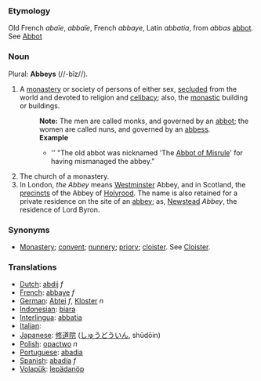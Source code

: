 ===Etymology===
Old French ''abaïe'', ''abbaïe'', French ''abbaye'', Latin ''abbatia'', from ''abbas'' [[abbot]]. See [[Abbot]]
===Noun===
Plural: '''Abbeys''' (//-b&#301;z//).
#A [[monastery]] or society of persons of either sex, [[secluded]] from the world and devoted to religion and [[celibacy]]; also, the [[monastic]] building or buildings.
#:'''Note:''' The men are called monks, and governed by an [[abbot]]; the women are called nuns, and governed by an [[abbess]].
#:'''Example'''
#:*'' "The old abbot was nicknamed 'The [[Abbot of Misrule]]' for having mismanaged the abbey." 
#The church of a monastery.
#In London, ''the Abbey'' means [[Westminster]] Abbey, and in Scotland, the [[precincts]] of the Abbey of [[Holyrood]]. The name is also retained for a private residence on the site of an [[abbey]]; as, [[Newstead]] ''Abbey'', the residence of Lord Byron.

===Synonyms===
*[[Monastery]]; [[convent]]; [[nunnery]]; [[priory]]; [[cloister]]. See [[Cloister]].


=== Translations ===
*[[Dutch]]: [[abdij]] ''f''
*[[French]]: [[abbaye]] ''f''
*[[German]]: [[Abtei]] ''f'', [[Kloster]] ''n''
*[[Indonesian]]: [[biara]]
*[[Interlingua]]: [[abbatia]]
*[[Italian]]: [[]]
*[[Japanese]]: [[修道院]] ([[しゅうどういん]], shūdōin)
*[[Polish]]: [[opactwo]] ''n''
*[[Portuguese]]: [[abadia]]
*[[Spanish]]: [[abadía]] ''f''
*[[Volapük]]: [[lepädanöp]]